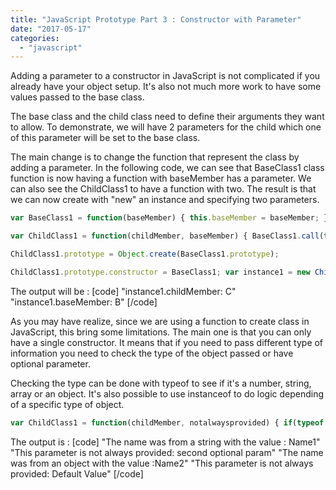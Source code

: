 ```yaml
---
title: "JavaScript Prototype Part 3 : Constructor with Parameter"
date: "2017-05-17"
categories: 
  - "javascript"
---
```


Adding a parameter to a constructor in JavaScript is not complicated if you already have your object setup. It's also not much more work to have some values passed to the base class.

The base class and the child class need to define their arguments they want to allow. To demonstrate, we will have 2 parameters for the child which one of this parameter will be set to the base class.

The main change is to change the function that represent the class by adding a parameter. In the following code, we can see that BaseClass1 class function is now having a function with baseMember has a parameter. We can also see the ChildClass1 to have a function with two. The result is that we can now create with "new" an instance and specifying two parameters.

```typescript
var BaseClass1 = function(baseMember) { this.baseMember = baseMember; };

var ChildClass1 = function(childMember, baseMember) { BaseClass1.call(this, baseMember); // Call the constructor of the base class this.childMember = childMember; };

ChildClass1.prototype = Object.create(BaseClass1.prototype);

ChildClass1.prototype.constructor = BaseClass1; var instance1 = new ChildClass1("C","B"); console.log("instance1.childMember: "+ instance1.childMember); console.log("instance1.baseMember: "+ instance1.baseMember); 
``` 


The output will be : \[code\] "instance1.childMember: C" "instance1.baseMember: B" \[/code\]

As you may have realize, since we are using a function to create class in JavaScript, this bring some limitations. The main one is that you can only have a single constructor. It means that if you need to pass different type of information you need to check the type of the object passed or have optional parameter.

Checking the type can be done with typeof to see if it's a number, string, array or an object. It's also possible to use instanceof to do logic depending of a specific type of object.

```typescript
var ChildClass1 = function(childMember, notalwaysprovided) { if(typeof childMember === "string"){ console.log("The name was from a string with the value : " + childMember); }else{ console.log("The name was from an object with the value :" + childMember.name); } console.log("This parameter is not always provided: " + (notalwaysprovided || "Default Value")); }; var instance1 = new ChildClass1("Name1", "second optional param"); var instance2 = new ChildClass1({name:"Name2"}); 
``` 


The output is : \[code\] "The name was from a string with the value : Name1" "This parameter is not always provided: second optional param" "The name was from an object with the value :Name2" "This parameter is not always provided: Default Value" \[/code\]
